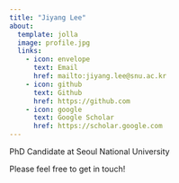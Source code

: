 ```yaml
---
title: "Jiyang Lee"
about:
  template: jolla
  image: profile.jpg
  links:
    - icon: envelope
      text: Email
      href: mailto:jiyang.lee@snu.ac.kr
    - icon: github
      text: Github
      href: https://github.com
    - icon: google
      text: Google Scholar
      href: https://scholar.google.com
---
```


PhD Candidate at Seoul National University

Please feel free to get in touch!
